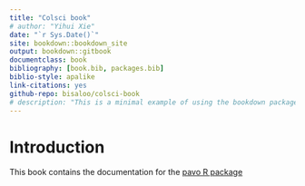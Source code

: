 ```yaml
--- 
title: "Colsci book"
# author: "Yihui Xie"
date: "`r Sys.Date()`"
site: bookdown::bookdown_site
output: bookdown::gitbook
documentclass: book
bibliography: [book.bib, packages.bib]
biblio-style: apalike
link-citations: yes
github-repo: bisaloo/colsci-book
# description: "This is a minimal example of using the bookdown package to write a book. The output format for this example is bookdown::gitbook."
---
```



[pavo_repo]: https://github.com/rmaia/pavo

# Introduction

This book contains the documentation for the [pavo R package][pavo_repo]
